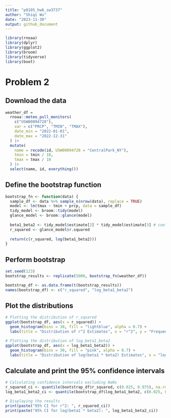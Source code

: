 ```yaml
---
title: "p8105_hw6_sw3737"
author: "Shiqi Wu"
date: "2023-11-30"
output: github_document
---
```


```r
library(rnoaa)
library(dplyr)
library(ggplot2)
library(broom)
library(tidyverse)
library(boot)
```

# Problem 2

## Download the data
```r
weather_df = 
  rnoaa::meteo_pull_monitors(
    c("USW00094728"),
    var = c("PRCP", "TMIN", "TMAX"), 
    date_min = "2022-01-01",
    date_max = "2022-12-31"
  ) |>
  mutate(
    name = recode(id, USW00094728 = "CentralPark_NY"),
    tmin = tmin / 10,
    tmax = tmax / 10
  ) |>
  select(name, id, everything())
```
## Define the bootstrap function
```r
bootstrap_fn <- function(data) {
  sample_df <- data %>% sample_n(nrow(data), replace = TRUE)
  model <- lm(tmax ~ tmin + prcp, data = sample_df)
  tidy_model <- broom::tidy(model)
  glance_model <- broom::glance(model)
  
  beta1_beta2 <- tidy_model$estimate[2] * tidy_model$estimate[3] # coefficients for tmin and PRCP
  r_squared <- glance_model$r.squared
  
  return(c(r_squared, log(beta1_beta2)))
}
```

## Perform bootstrap
```r
set.seed(123)
bootstrap_results <- replicate(5000, bootstrap_fn(weather_df))

bootstrap_df <- as.data.frame(t(bootstrap_results))
names(bootstrap_df) <- c("r_squared", "log_beta1_beta2")
```

## Plot the distributions
```r
# Plotting the distribution of r_squared
ggplot(bootstrap_df, aes(x = r_squared)) +
  geom_histogram(bins = 30, fill = "lightblue", alpha = 0.7) +
  labs(title = "Distribution of r^2 Estimates", x = "r^2", y = "Frequency")

# Plotting the distribution of log_beta1_beta2
ggplot(bootstrap_df, aes(x = log_beta1_beta2)) +
  geom_histogram(bins = 30, fill = "pink", alpha = 0.7) +
  labs(title = "Distribution of log(beta1 * beta2) Estimates", x = "log(beta1 * beta2)", y = "Frequency")
```

## Calculate and print the 95% confidence intervals
```r
# Calculating confidence intervals excluding NaNs
r_squared_ci <- quantile(bootstrap_df$r_squared, c(0.025, 0.975), na.rm = TRUE)
log_beta1_beta2_ci <- quantile(bootstrap_df$log_beta1_beta2, c(0.025, 0.975), na.rm = TRUE)

# Displaying the results
print(paste("95% CI for r^2: ", r_squared_ci))
print(paste("95% CI for log(beta1 * beta2): ", log_beta1_beta2_ci))
```


